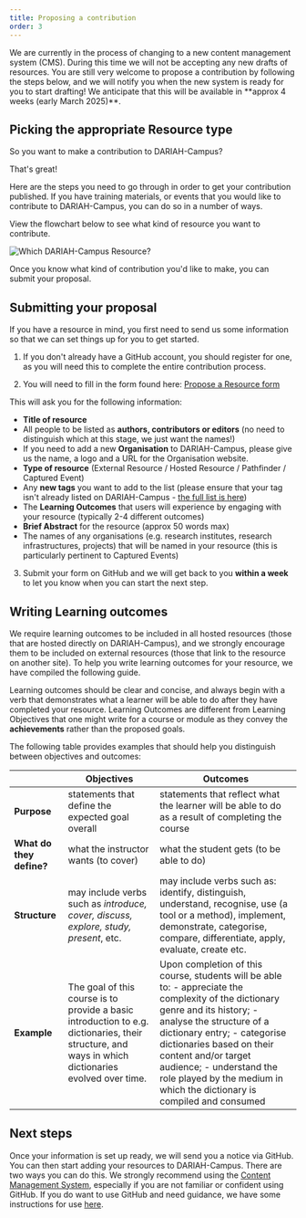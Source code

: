 ```yaml
---
title: Proposing a contribution
order: 3
---
```


<SideNote type="danger" title="NOTICE - Feb 2025">
We are currently in the process of changing to a new content management system (CMS).  During this time we will not be accepting any new drafts of resources.  You are still very welcome to propose a contribution by following the steps below, and we will notify you when the new system is ready for you to start drafting!  We anticipate that this will be available in **approx 4 weeks (early March 2025)**.
</SideNote>



## Picking the appropriate Resource type

So you want to make a contribution to DARIAH-Campus?

That's great!

Here are the steps you need to go through in order to get your contribution published. If you have training materials, or events that you would like to contribute to DARIAH-Campus, you can do so in a number of ways.

View the flowchart below to see what kind of resource you want to contribute.

![Which DARIAH-Campus Resource?](images/DC_Which_DARIAH-Campus_Resource.png)

Once you know what kind of contribution you'd like to make, you can submit your proposal.

## Submitting your proposal

If you have a resource in mind, you first need to send us some information so that we can set things up for you to get started.

1. If you don't already have a GitHub account, you should register for one, as you will need this to complete the entire contribution process.

2. You will need to fill in the form found here: [Propose a Resource form](https://github.com/DARIAH-ERIC/dariah-campus/issues/new?assignees=ttasovac%2CVickyGarnett&labels=new+resource&template=propose_resource.yml&title=%5Bnew+resource%5D%3A+)

This will ask you for the following information:

- **Title of resource**
- All people to be listed as **authors, contributors or editors** (no need to distinguish which at this stage, we just want the names!)
- If you need to add a new **Organisation** to DARIAH-Campus, please give us the name, a logo and a URL for the Organisation website.
- **Type of resource** (External Resource / Hosted Resource / Pathfinder / Captured Event)
- Any **new tags** you want to add to the list (please ensure that your tag isn't already listed on DARIAH-Campus - [the full list is here](/tags))
- The **Learning Outcomes** that users will experience by engaging with your resource (typically 2-4 different outcomes)
- **Brief Abstract** for the resource (approx 50 words max)
- The names of any organisations (e.g. research institutes, research infrastructures, projects) that will be named in your resource (this is particularly pertinent to Captured Events)

3. Submit your form on GitHub and we will get back to you **within a week** to let you know when you can start the next step.

## Writing Learning outcomes

We require learning outcomes to be included in all hosted resources (those that are hosted directly on DARIAH-Campus), and we strongly encourage them to be included on external resources (those that link to the resource on another site). To help you write learning outcomes for your resource, we have compiled the following guide.

Learning outcomes should be clear and concise, and always begin with a verb that demonstrates what a learner will be able to do after they have completed your resource. Learning Outcomes are different from Learning Objectives that one might write for a course or module as they convey the **achievements** rather than the proposed goals.

The following table provides examples that should help you distinguish between objectives and outcomes:

|  | **Objectives** | **Outcomes** |
| --- | --- | --- |
| **Purpose** | statements that define the expected goal overall | statements that reflect what the learner will be able to do as a result of completing the course |
| **What do they define?** | what the instructor wants (to cover) | what the student gets (to be able to do) |
| **Structure** | may include verbs such as _introduce, cover, discuss, explore, study, present_, etc. | may include verbs such as: identify, distinguish, understand, recognise, use (a tool or a method), implement, demonstrate, categorise, compare, differentiate, apply, evaluate, create etc. |
| **Example** | The goal of this course is to provide a basic introduction to e.g. dictionaries, their structure, and ways in which dictionaries evolved over time. | Upon completion of this course, students will be able to: - appreciate the complexity of the dictionary genre and its history; - analyse the structure of a dictionary entry; - categorise dictionaries based on their content and/or target audience; - understand the role played by the medium in which the dictionary is compiled and consumed |

## Next steps

Once your information is set up ready, we will send you a notice via GitHub. You can then start adding your resources to DARIAH-Campus. There are two ways you can do this. We strongly recommend using the [Content Management System](/docs/using-the-content-management-system), especially if you are not familiar or confident using GitHub. If you do want to use GitHub and need guidance, we have some instructions for use [here](/docs/using-github-directly).
